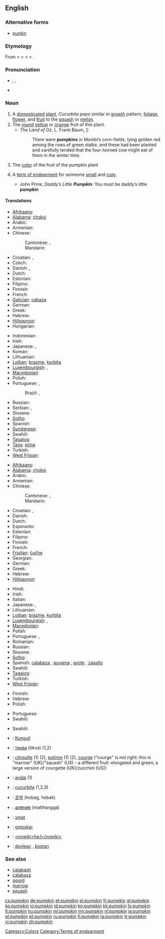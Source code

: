 ==English==

===Alternative forms===
* {{sense|US|term of endearment}} [[punkin]]

===Etymology===
From {{etyl|frm}} {{term|pompon|lang=frm}} < {{etyl|la}} {{term|pepo|pepō|lang=la}} < {{etyl|grc}} {{term|πέπων||large melon|tr=pepōn|lang=grc}} < {{term|πέπων||ripe|tr=pepōn|lang=grc}} < {{term|πέπτω||ripen|tr=peptō|lang=grc}}.

===Pronunciation===
* {{enPR|pŭmpʹkin}}, {{IPA|/ˈpʌmpkɪn/}}, {{SAMPA|/"pVmpkin/}}
* {{audio|en-us-pumpkin.ogg|Audio (US)}}

===Noun===
{{en-noun}}

# A [[domesticated]] [[plant]], ''Cucurbita pepo'' similar in [[growth]] pattern, [[foliage]], [[flower]], and [[fruit]] to the [[squash]] or [[melon]].
# The [[round]] [[yellow]] or [[orange]] fruit of this plant.
#* ''The Land of Oz'', L. Frank Baum, [http://www.literature.org/authors/baum-l-frank/the-marvelous-land-of-oz/chapter-01.html]:
#*: There were '''pumpkins''' in Mombi’s corn-fields, lying golden red among the rows of green stalks; and these had been planted and carefully tended that the four-horned cow might eat of them in the winter time.
# The [[color]] of the fruit of the pumpkin plant
#: {{color panel|FF7518}}
# {{context|US}} A [[term of endearment]] for someone [[small]] and [[cute]].
#* John Prine, ''Daddy’s Little '''Pumpkin''''': You must be daddy’s little '''pumpkin'''

====Translations====
{{trans-top|plant}}
* [[Afrikaans]]: {{t|af|pampoen|xs=Afrikaans}}
* [[Alabama]]: [[choksi]]
* Arabic: {{t-|ar|قرع|m|tr=qar`}}
* Armenian: {{t-|hy|դդում|tr=ddum}}
* Chinese:
*: Cantonese: {{tø|yue|南瓜|tr=naam4 gwaa1|sc=Hani|xs=Cantonese}},{{tø|yue|番瓜|tr=faan1 gwaa1|sc=Hani|xs=Cantonese}}
*: Mandarin: {{t-|cmn|南瓜|tr=nánguā|sc=Hani}}
* Croatian: {{t-|hr|buča|f}}, {{t-|hr|bundeva|f}}
* Czech: {{t+|cs|dýně|f}}
* Danish: {{t|da|græskar}}, {{t|da|græskarplante}}
* Dutch: {{t-|nl|pompoen|f}}
* Estonian: {{t|et|kõrvits}}
* Filipino: {{tø|fil|kalabasa}}
* Finnish: {{t+|fi|kurpitsa}}
* French: {{t+|fr|citrouille|f}}
* [[Galician]]: [[cabaza]] {{f}}
* German: {{t+|de|Kürbis|m}}
* Greek: {{t+|el|κολοκύθα|tr=kοlοkútha}}
* Hebrew: {{t+|he|דלעת|f|tr=dlá`at}}
* [[Hiligaynon]]: {{tø|hil|kalabasa}}
* Hungarian: {{t+|hu|tök}}
{{trans-mid}}
* Indonesian: {{t+|id|labu|xs=Indonesian}}
* Irish: {{t|ga|puimcín|m|xs=Irish}}
* Japanese: {{t-|ja|南瓜|tr=かぼちゃ, kabocha}},  {{t-|ja|カボチャ|tr=kabocha}}
* Korean: {{t+|ko|호박|tr=hobak|sc=Hang}}
* Lithuanian: {{t+|lt|moliūgas|m|xs=Lithuanian}}
* [[Lojban]]: [[brazme]], [[kurbita]]
* [[Luxembourgish]]: {{t|lb|Kalbass|f}}, {{t|lb|Kürbis|m}}
* [[Macedonian]]: {{t-|mk|тиква|f|tr=tíkva}}
* Polish: {{t+|pl|dynia|f}}
* Portuguese: {{t+|pt|abóbora|f}},  {{t+|pt|jerimum|m}}
*: Brazil: {{qualifier|pé de}} {{t+|pt|jerimum|m}}, {{t+|pt|aboboreira|f}}
* Russian: {{t+|ru|тыква|f|tr=týkva}}
* Serbian: {{t-|sr|bundeva|f}}, {{t-|sr|tikva|f}}
* Slovene: {{t+|sl|buča|f}}
* [[Sotho]]: {{t|st|mokopu|xs=Sotho}}
* Spanish: {{t+|es|calabaza|f}}
* [[Sundanese]]: {{t|su|waluh|xs=Sundanese}}
* Swahili: {{t+|sw|malenge|xs=Swahili}}
* [[Tagalog]]: {{t|tl|kalabasa|xs=Tagalog}}
* [[Taos]]: [[póna]]
* Turkish: {{t+|tr|bal kabağı}}
* [[West Frisian]]: {{t+|fy|klabats|c|xs=West Frisian}}
{{trans-bottom}}

{{trans-top|fruit of this plant}}
* [[Afrikaans]]: {{t|af|pampoen|xs=Afrikaans}}
* [[Alabama]]: [[choksi]]
* Arabic: {{t-|ar|قرع|m|tr=qar`}}
* Armenian: {{t-|hy|դդում|tr=ddum}}
* Chinese:
*: Cantonese: {{tø|yue|南瓜|tr=naam4 gwaa1|sc=Hani|xs=Cantonese}},{{tø|yue|番瓜|tr=faan1 gwaa1|sc=Hani|xs=Cantonese}}
*: Mandarin: {{t-|cmn|南瓜|tr=nánguā|sc=Hani}}
* Croatian: {{t-|hr|buča|f}}, {{t-|hr|bundeva|f}}
* Danish: {{t-|da|græskar}}
* Dutch: {{t-|nl|pompoen|f}}
* Esperanto: {{t-|eo|kukurbo|xs=Esperanto}}
* Estonian: {{t|et|kõrvits}}
* Filipino: {{tø|fil|kalabasa}}
* Finnish: {{t+|fi|kurpitsa}}
* French: {{t+|fr|citrouille|f}}
* [[Friulian]]: [[čučhe]] {{f}}
* Georgian: {{t|ka|გოგრა|tr=gogra|sc=Geor|xs=Georgian}}
* German: {{t+|de|Kürbis|m}}
* Greek: {{t|el|κολοκύθα|f|sc=Grek}}
* Hebrew: {{t+|he|דלעת|f|tr=dlá`at}}
* [[Hiligaynon]]: {{tø|hil|kalabasa}}
{{trans-mid}}
* Hindi: {{t-|hi|कद्दू|tr=kadū|xs=Hindi}}
* Irish: {{t|ga|puimcín|m|xs=Irish}}
* Italian: {{t+|it|zucca|f}}
* Japanese: {{t-|ja|南瓜|tr=かぼちゃ, kabocha}},  {{t-|ja|カボチャ|tr=kabocha}}
* Lithuanian: {{t+|lt|moliūgas|m|xs=Lithuanian}}
* [[Lojban]]: [[brazme]], [[kurbita]]
* [[Luxembourgish]]: {{t|lb|Kalbass|f}}, {{t|lb|Kürbis|m}}
* [[Macedonian]]: {{t-|mk|тиква|f|tr=tíkva}}
* Polish: {{t+|pl|dynia|f}}
* Portuguese: {{t+|pt|abóbora|f}}, {{t+|pt|jerimum|m}} {{qualifier|Brazil}}
* Romanian: {{t+|ro|dovleac}}
* Russian: {{t+|ru|тыква|f|tr=týkva}}
* Slovene: {{t+|sl|buča|f}}
* [[Sotho]]: {{t|st|mokopu|xs=Sotho}}
* Spanish: [[calabaza]] {{f}}, [[auyama]] {{f}}  {{qualifier|Colombia|Venezuela|Dominican Republic}}, [[ayote]] {{f}}  {{qualifier|Costa Rica|El Salvador|Honduras|Nicaragua|Guatemala}}, [[zapallo]]  {{m}} {{qualifier|Argentina|Bolivia|Chile|Ecuador|Panama|Paraguay|Peru|Uruguay}}
* Swahili: {{t+|sw|malenge|xs=Swahili}}
* [[Tagalog]]: {{t|tl|kalabasa|xs=Tagalog}}
* Turkish: {{t+|tr|bal kabağı}}
* [[West Frisian]]: {{t+|fy|klabats|c|xs=West Frisian}}
{{trans-bottom}}

{{trans-top|color}}
* Finnish: {{t+|fi|kurpitsa}}
* Hebrew: {{t+|he|דלעת|f|tr=dlá`at}}
* Polish: {{t|pl|dyniowy|m}}
{{trans-mid}}
* Portuguese: {{t+|pt|abóbora}}
* Swahili: {{t+|sw|malenge|xs=Swahili}}
{{trans-bottom}}

{{trans-top|term of endearment}}
* Swahili: {{t+|sw|malenge|xs=Swahili}}
{{trans-mid}}
{{trans-bottom}}

{{checktrans-top}}
* {{ttbc|Albanian}}: [[Kungull]]
* {{ttbc|Bulgarian}}: [[тиква]] (tikva) {{f}} (1,2)
* {{ttbc|fr}}: [[citrouille]] {{f}} (1) (2), [[potiron]] {{m}} (1) (2), [[courge]] {{f}} ("courge" is not right: this is "marrow" (UK)/"squash" (US) - a different fruit: elongated and green; a large version of courgette (UK)/zucchini (US))
* {{ttbc|Guaraní}}: [[andai]] (1)
* {{ttbc|Interlingua}}: [[cucurbita]] (1,2,3)
* {{ttbc|Korean}}: [[호박]] (hobag, hobak)
* {{ttbc|Malayalam}}: [[മത്തങ്ങ]] (matthangga)
* {{ttbc|Maricopa}}: [[xmat]]
* {{ttbc|Norwegian}}: [[gresskar]]
* {{ttbc|O'odham}}: [[<nowiki>ha:l</nowiki>]]
* {{ttbc|Romanian}}: [[dovleac]] {{m}}, [[bostan]] {{m}}
{{trans-bottom}}

===See also===
* [[calabash]]
* [[calabaza]]
* [[gourd]]
* [[marrow]]
* [[squash]]

[[Category:Colors]]
[[Category:Terms of endearment]]

[[cs:pumpkin]]
[[de:pumpkin]]
[[et:pumpkin]]
[[el:pumpkin]]
[[fr:pumpkin]]
[[gl:pumpkin]]
[[ko:pumpkin]]
[[io:pumpkin]]
[[id:pumpkin]]
[[kn:pumpkin]]
[[kk:pumpkin]]
[[lo:pumpkin]]
[[lt:pumpkin]]
[[hu:pumpkin]]
[[ml:pumpkin]]
[[my:pumpkin]]
[[nl:pumpkin]]
[[ja:pumpkin]]
[[pl:pumpkin]]
[[pt:pumpkin]]
[[ru:pumpkin]]
[[fi:pumpkin]]
[[ta:pumpkin]]
[[tr:pumpkin]]
[[vi:pumpkin]]
[[zh:pumpkin]]